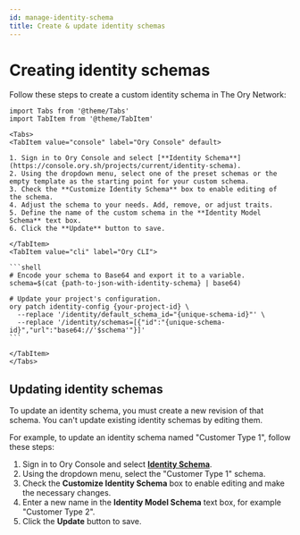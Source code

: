 ```yaml
---
id: manage-identity-schema
title: Create & update identity schemas
---
```


# Creating identity schemas

Follow these steps to create a custom identity schema in The Ory Network:

````mdx-code-block
import Tabs from '@theme/Tabs'
import TabItem from '@theme/TabItem'

<Tabs>
<TabItem value="console" label="Ory Console" default>

1. Sign in to Ory Console and select [**Identity Schema**](https://console.ory.sh/projects/current/identity-schema).
2. Using the dropdown menu, select one of the preset schemas or the empty template as the starting point for your custom schema.
3. Check the **Customize Identity Schema** box to enable editing of the schema.
4. Adjust the schema to your needs. Add, remove, or adjust traits.
5. Define the name of the custom schema in the **Identity Model Schema** text box.
6. Click the **Update** button to save.

</TabItem>
<TabItem value="cli" label="Ory CLI">

```shell
# Encode your schema to Base64 and export it to a variable.
schema=$(cat {path-to-json-with-identity-schema} | base64)

# Update your project's configuration.
ory patch identity-config {your-project-id} \
  --replace '/identity/default_schema_id="{unique-schema-id}"' \
  --replace '/identity/schemas=[{"id":"{unique-schema-id}","url":"base64://'$schema'"}]'
```

</TabItem>
</Tabs>
````

## Updating identity schemas

To update an identity schema, you must create a new revision of that schema. You can't update existing identity schemas by editing
them.

For example, to update an identity schema named "Customer Type 1", follow these steps:

1. Sign in to Ory Console and select [**Identity Schema**](https://console.ory.sh/projects/current/identity-schema).
2. Using the dropdown menu, select the "Customer Type 1" schema.
3. Check the **Customize Identity Schema** box to enable editing and make the necessary changes.
4. Enter a new name in the **Identity Model Schema** text box, for example "Customer Type 2".
5. Click the **Update** button to save.
